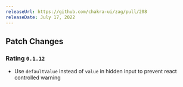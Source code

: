 ```yaml
---
releaseUrl: https://github.com/chakra-ui/zag/pull/208
releaseDate: July 17, 2022
---
```


## Patch Changes

### Rating `0.1.12`

- Use `defaultValue` instead of `value` in hidden input to prevent react controlled warning
